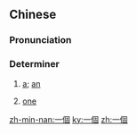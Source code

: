 {{also|一个}}
==Chinese==
{{zh-forms|s=一个}}

===Pronunciation===
{{zh-pron
|m=一gè,tl=y
|c=jat1 go3
|h=pfs=yit-ke
|mn=xm,zz,tp,kh:chi̍t-ê/qz:chi̍t-gê/chi̍t-kò
|cat=deter
}}

===Determiner===
{{zh-det}}

# [[a]]; [[an]]
#: {{zh-x|一個 陌生 女人 的 來信|'''a''' letter from an unknown woman}}
# [[one]]
#: {{zh-x|給 我 一個 就 好 了。|'''One''' will do.}}

[[zh-min-nan:一個]]
[[ky:一個]]
[[zh:一個]]
